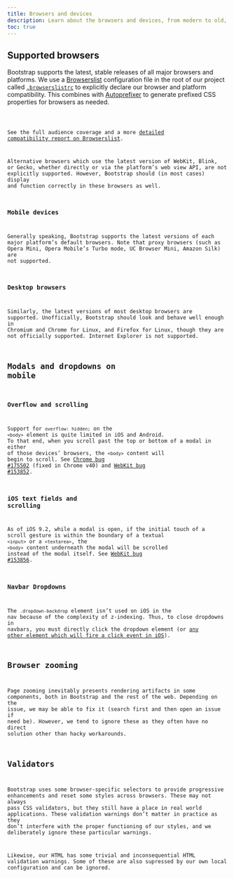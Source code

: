 ```yaml
---
title: Browsers and devices
description: Learn about the browsers and devices, from modern to old, that are supported by Bootstrap, including known quirks and bugs for each.
toc: true
---
```


## Supported browsers

Bootstrap supports the latest, stable releases of all major browsers and platforms. We use a [Browserslist](https://github.com/browserslist/browserslist) configuration file in the root of our project called [`.browserslistrc`]([[config:repo]]/blob/v[[config:current_version]]/.browserslistrc) to explicitly declare our browser and platform compatibility. This combines with [Autoprefixer](https://github.com/postcss/autoprefixer) to generate prefixed CSS properties for browsers as needed.

<Code lang="plaintext" filePath=".browserslistrc" />

See the full audience coverage and a more [detailed compatibility report on Browserslist](https://browsersl.ist/#q=%3E%3D+0.5%25%0Alast+2+major+versions%0Anot+dead%0AChrome+%3E%3D+105%0AFirefox+%3E%3D+121%0AiOS+%3E%3D+15.4%0ASafari+%3E%3D+15.4%0Anot+Explorer+%3C%3D+11%0Anot+kaios+%3C%3D+2.5).

Alternative browsers which use the latest version of WebKit, Blink, or Gecko, whether directly or via the platform’s web view API, are not explicitly supported. However, Bootstrap should (in most cases) display and function correctly in these browsers as well.

### Mobile devices

Generally speaking, Bootstrap supports the latest versions of each major platform’s default browsers. Note that proxy browsers (such as Opera Mini, Opera Mobile’s Turbo mode, UC Browser Mini, Amazon Silk) are not supported.

### Desktop browsers

Similarly, the latest versions of most desktop browsers are supported. Unofficially, Bootstrap should look and behave well enough in Chromium and Chrome for Linux, and Firefox for Linux, though they are not officially supported. Internet Explorer is not supported.

## Modals and dropdowns on mobile

### Overflow and scrolling

Support for `overflow: hidden;` on the `<body>` element is quite limited in iOS and Android. To that end, when you scroll past the top or bottom of a modal in either of those devices’ browsers, the `<body>` content will begin to scroll. See [Chrome bug #175502](https://issues.chromium.org/issues/40301599) (fixed in Chrome v40) and [WebKit bug #153852](https://bugs.webkit.org/show_bug.cgi?id=153852).

### iOS text fields and scrolling

As of iOS 9.2, while a modal is open, if the initial touch of a scroll gesture is within the boundary of a textual `<input>` or a `<textarea>`, the `<body>` content underneath the modal will be scrolled instead of the modal itself. See [WebKit bug #153856](https://bugs.webkit.org/show_bug.cgi?id=153856).

### Navbar Dropdowns

The `.dropdown-backdrop` element isn’t used on iOS in the nav because of the complexity of z-indexing. Thus, to close dropdowns in navbars, you must directly click the dropdown element (or [any other element which will fire a click event in iOS](https://developer.mozilla.org/en-US/docs/Web/API/Element/click_event#Safari_Mobile)).

## Browser zooming

Page zooming inevitably presents rendering artifacts in some components, both in Bootstrap and the rest of the web. Depending on the issue, we may be able to fix it (search first and then open an issue if need be). However, we tend to ignore these as they often have no direct solution other than hacky workarounds.

## Validators

Bootstrap uses some browser-specific selectors to provide progressive enhancements and reset some styles across browsers. These may not always pass CSS validators, but they still have a place in real world applications. These validation warnings don’t matter in practice as they don’t interfere with the proper functioning of our styles, and we deliberately ignore these particular warnings.

Likewise, our HTML has some trivial and inconsequential HTML validation warnings. Some of these are also supressed by our own local configuration and can be ignored.
